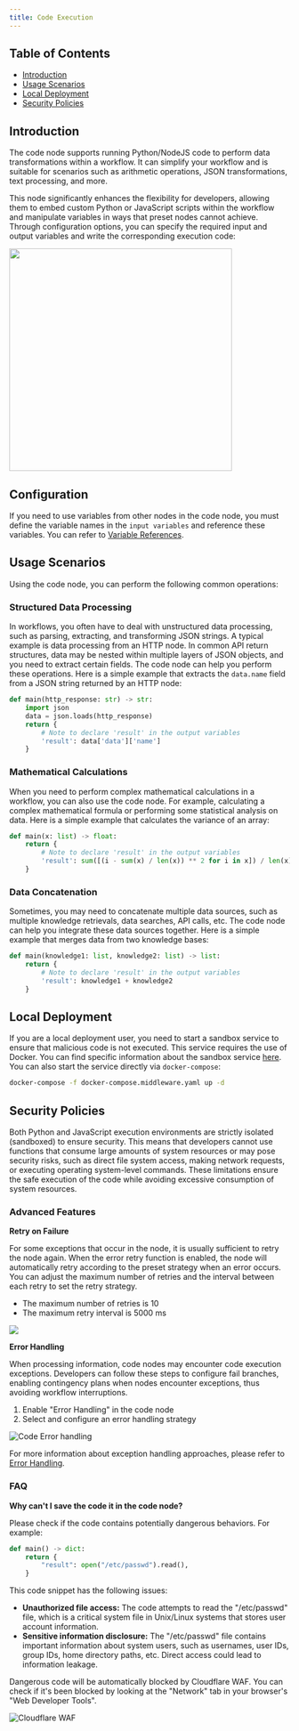```yaml
---
title: Code Execution
---
```



## Table of Contents

* [Introduction](#introduction)
* [Usage Scenarios](#usage-scenarios)
* [Local Deployment](#local-deployment)
* [Security Policies](#security-policies)

## Introduction

The code node supports running Python/NodeJS code to perform data transformations within a workflow. It can simplify your workflow and is suitable for scenarios such as arithmetic operations, JSON transformations, text processing, and more.

This node significantly enhances the flexibility for developers, allowing them to embed custom Python or JavaScript scripts within the workflow and manipulate variables in ways that preset nodes cannot achieve. Through configuration options, you can specify the required input and output variables and write the corresponding execution code:

<img src="https://assets-docs.dify.ai/dify-enterprise-mintlify/en/guides/workflow/node/9969aa1bc1912aebe366f5d8f5dde296.png" width="400"/>

## Configuration

If you need to use variables from other nodes in the code node, you must define the variable names in the `input variables` and reference these variables. You can refer to [Variable References](/en/guides/workflow/variables).

## Usage Scenarios

Using the code node, you can perform the following common operations:

### Structured Data Processing

In workflows, you often have to deal with unstructured data processing, such as parsing, extracting, and transforming JSON strings. A typical example is data processing from an HTTP node. In common API return structures, data may be nested within multiple layers of JSON objects, and you need to extract certain fields. The code node can help you perform these operations. Here is a simple example that extracts the `data.name` field from a JSON string returned by an HTTP node:

```python
def main(http_response: str) -> str:
    import json
    data = json.loads(http_response)
    return {
        # Note to declare 'result' in the output variables
        'result': data['data']['name'] 
    }
```

### Mathematical Calculations

When you need to perform complex mathematical calculations in a workflow, you can also use the code node. For example, calculating a complex mathematical formula or performing some statistical analysis on data. Here is a simple example that calculates the variance of an array:

```python
def main(x: list) -> float:
    return {
        # Note to declare 'result' in the output variables
        'result': sum([(i - sum(x) / len(x)) ** 2 for i in x]) / len(x)
    }
```

### Data Concatenation

Sometimes, you may need to concatenate multiple data sources, such as multiple knowledge retrievals, data searches, API calls, etc. The code node can help you integrate these data sources together. Here is a simple example that merges data from two knowledge bases:

```python
def main(knowledge1: list, knowledge2: list) -> list:
    return {
        # Note to declare 'result' in the output variables
        'result': knowledge1 + knowledge2
    }
```

## Local Deployment

If you are a local deployment user, you need to start a sandbox service to ensure that malicious code is not executed. This service requires the use of Docker. You can find specific information about the sandbox service [here](https://github.com/langgenius/dify/tree/main/docker/docker-compose.middleware.yaml). You can also start the service directly via `docker-compose`:

```bash
docker-compose -f docker-compose.middleware.yaml up -d
```

## Security Policies

Both Python and JavaScript execution environments are strictly isolated (sandboxed) to ensure security. This means that developers cannot use functions that consume large amounts of system resources or may pose security risks, such as direct file system access, making network requests, or executing operating system-level commands. These limitations ensure the safe execution of the code while avoiding excessive consumption of system resources.

### Advanced Features

**Retry on Failure**

For some exceptions that occur in the node, it is usually sufficient to retry the node again. When the error retry function is enabled, the node will automatically retry according to the preset strategy when an error occurs. You can adjust the maximum number of retries and the interval between each retry to set the retry strategy.

- The maximum number of retries is 10
- The maximum retry interval is 5000 ms

![](https://assets-docs.dify.ai/2024/12/9fdd5525a91dc925b79b89272893becf.png)

**Error Handling**

When processing information, code nodes may encounter code execution exceptions. Developers can follow these steps to configure fail branches, enabling contingency plans when nodes encounter exceptions, thus avoiding workflow interruptions.

1. Enable "Error Handling" in the code node
2. Select and configure an error handling strategy

![Code Error handling](https://assets-docs.dify.ai/2024/12/58f392734ce44b22cd8c160faf28cd14.png)

For more information about exception handling approaches, please refer to [Error Handling](/en/guides/workflow/error-handling).

### FAQ

**Why can't I save the code it in the code node?**

Please check if the code contains potentially dangerous behaviors. For example:

```python
def main() -> dict:
    return {
        "result": open("/etc/passwd").read(),
    }
```

This code snippet has the following issues:

* **Unauthorized file access:** The code attempts to read the "/etc/passwd" file, which is a critical system file in Unix/Linux systems that stores user account information.
* **Sensitive information disclosure:** The "/etc/passwd" file contains important information about system users, such as usernames, user IDs, group IDs, home directory paths, etc. Direct access could lead to information leakage.

Dangerous code will be automatically blocked by Cloudflare WAF. You can check if it's been blocked by looking at the "Network" tab in your browser's "Web Developer Tools".

![Cloudflare WAF](https://assets-docs.dify.ai/2024/12/ad4dc065c4c567c150ab7fa7bfd123a3.png)

